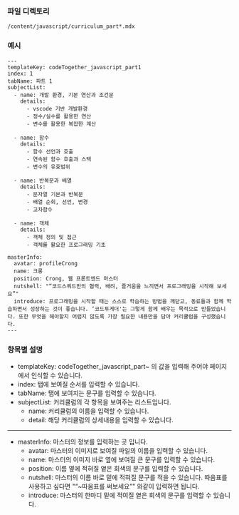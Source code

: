<!-- Custom-MDX-Documentation.mdx -->

### 파일 디렉토리

`/content/javascript/curriculum_part*.mdx`

### 예시

```
---
templateKey: codeTogether_javascript_part1
index: 1
tabName: 파트 1
subjectList:
  - name: 개발 환경, 기본 연산과 조건문
    details:
      - vscode 기반 개발환경
      - 정수/실수를 활용한 연산
      - 변수를 활용한 복잡한 계산

  - name: 함수
    details:
      - 함수 선언과 호출
      - 연속된 함수 호출과 스택
      - 변수의 유효범위

  - name: 반복문과 배열
    details:
      - 문자열 기본과 반복문
      - 배열 순회, 선언, 변경
      - 고차함수

  - name: 객체
    details:
      - 객체 정의 및 접근
      - 객체를 활요한 프로그래밍 기초

masterInfo:
  avatar: profileCrong
  name: 크롱
  position: Crong, 웹 프론트엔드 마스터
  nutshell: "“코드스쿼드만의 협력, 배려, 즐거움을 느끼면서 프로그래밍을 시작해 보세요”"
  introduce: 프로그래밍을 시작할 때는 스스로 학습하는 방법을 깨닫고, 동료들과 함께 학습하면서 성장하는 것이 좋습니다. ‘코드투게더'는 그렇게 함께 배우는 목적으로 만들었습니다. 또한 무엇을 해야할지 어렵지 않도록 가장 필요한 내용만을 담아 커리큘럼을 구성했습니다.
---
```

### 항목별 설명

- templateKey: codeTogether_javascript_part~ 의 값을 입력해 주어야 페이지에서 인식할 수 있습니다.
- index: 탭에 보여질 순서를 입력할 수 있습니다.
- tabName: 탭에 보여지는 문구를 입력할 수 있습니다.
- subjectList: 커리큘럼의 각 항목을 보여주는 리스트입니다.
  - name: 커리큘럼의 이름을 입력할 수 있습니다.
  - detail: 해당 커리큘럼의 상세내용을 입력할 수 있습니다.

---

- masterInfo: 마스터의 정보를 입력하는 곳 입니다.
  - avatar: 마스터의 이미지로 보여질 파일의 이름을 입력할 수 있습니다.
  - name: 마스터의 이미지 바로 옆에 보여질 큰 문구를 입력할 수 있습니다.
  - position: 이름 옆에 적혀질 옅은 회색의 문구를 입력할 수 있습니다.
  - nutshell: 마스터의 이름 바로 밑에 적혀질 문구를 적을 수 있습니다. 따옴표를 사용하고 싶다면 "“~따옴표를 써보세요”" 와같이 입력하면 됩니다.
  - introduce: 마스터의 한마디 밑에 적여질 옅은 회색의 문구를 입력할 수 있습니다.
